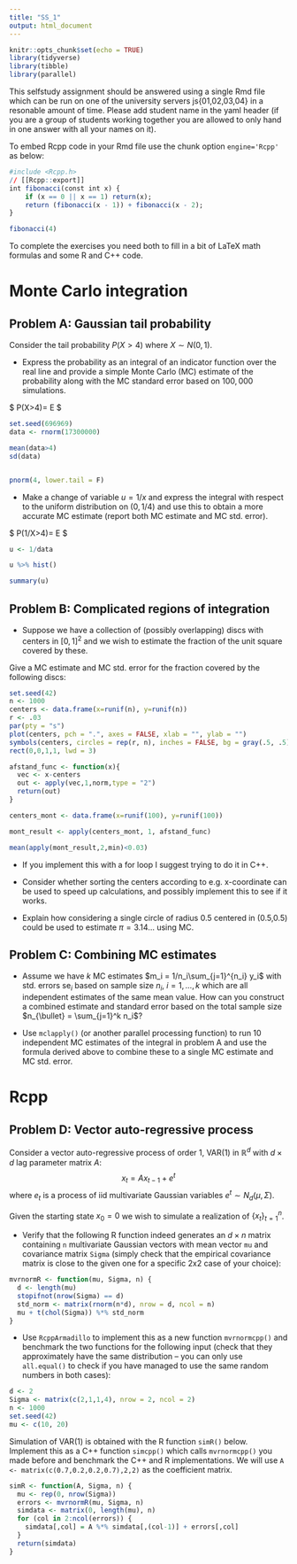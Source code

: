 ```yaml
---
title: "SS_1"
output: html_document
---
```


```r
knitr::opts_chunk$set(echo = TRUE)
library(tidyverse)
library(tibble)
library(parallel)


```

This selfstudy assignment should be answered using a single Rmd file which can
be run on one of the university servers js{01,02,03,04} in a resonable amount of time.
Please add student name in the yaml header (if you are a group of students working
together you are allowed to only hand in one answer with all your names on it).

To embed Rcpp code in your Rmd file use the chunk option `engine='Rcpp'` as below:
```r
#include <Rcpp.h>
// [[Rcpp::export]]
int fibonacci(const int x) {
    if (x == 0 || x == 1) return(x);
    return (fibonacci(x - 1)) + fibonacci(x - 2);
}
```

```r
fibonacci(4)
```

To complete the exercises you need both to fill in a bit of LaTeX math formulas
and some R and C++ code.

# Monte Carlo integration

## Problem A: Gaussian tail probability

Consider the tail probability $P(X>4)$ where $X\sim N(0,1)$.

- Express the probability as an integral of an indicator function over the real
line and provide a simple Monte Carlo (MC) estimate of the probability along with
the MC standard error based on $100,000$ simulations.

$ P(X>4)= E \left[1_{X>4}\right] $

```r
set.seed(696969)
data <- rnorm(17300000)

mean(data>4)
sd(data)


pnorm(4, lower.tail = F)

```

- Make a change of variable $u=1/x$ and express the integral with respect to the
uniform distribution on $(0,1/4)$ and use this to obtain a more accurate MC estimate
(report both MC estimate and MC std. error).

$ P(1/X>4)= E \left[1_{1/X>4}\right] $

```r
u <- 1/data

u %>% hist()

summary(u)

```


## Problem B: Complicated regions of integration

- Suppose we have a collection of (possibly overlapping) discs with centers in
$[0,1]^2$ and we wish to estimate the fraction of the unit square covered by these.

Give a MC estimate and MC std. error for the fraction covered by the following discs:
```r
set.seed(42)
n <- 1000
centers <- data.frame(x=runif(n), y=runif(n))
r <- .03
par(pty = "s")
plot(centers, pch = ".", axes = FALSE, xlab = "", ylab = "")
symbols(centers, circles = rep(r, n), inches = FALSE, bg = gray(.5, .5), add = TRUE)
rect(0,0,1,1, lwd = 3)
```


```r

afstand_func <- function(x){
  vec <- x-centers
  out <- apply(vec,1,norm,type = "2")
  return(out)
}

centers_mont <- data.frame(x=runif(100), y=runif(100))

mont_result <- apply(centers_mont, 1, afstand_func)

mean(apply(mont_result,2,min)<0.03)

```


- If you implement this with a for loop I suggest trying to do it in C++.

- Consider whether sorting the centers according to e.g. x-coordinate can be used to speed up calculations, and possibly implement this to see if it works.

- Explain how considering a single circle of radius 0.5 centered in (0.5,0.5)
could be used to estimate $\pi=3.14...$ using MC.

## Problem C: Combining MC estimates

- Assume we have $k$ MC estimates $m_i = 1/n_i\sum_{j=1}^{n_i} y_i$ with std. errors
$\text{se}_i$ based on sample size $n_i$, $i=1,\dots,k$ which are all independent
estimates of the same mean value. How can you construct a combined estimate and standard error based
on the total sample size $n_{\bullet} = \sum_{j=1}^k n_i$?

- Use `mclapply()` (or another parallel processing function) to run 10 independent
MC estimates of the integral in problem A and use the
formula derived above to combine these to a single MC estimate and MC std. error.

# Rcpp

## Problem D: Vector auto-regressive process

Consider a vector auto-regressive process of order 1, VAR(1) in $\mathbb{R}^d$
with $d\times d$ lag parameter matrix $A$:
$$x_t = Ax_{t-1} + e^t$$
where $e_t$ is a process of iid multivariate Gaussian variables $e^t \sim N_d(\mu, \Sigma)$.

Given the starting state $x_0 = 0$ we wish to simulate a realization of $\{x_t\}_{t=1}^n$.

- Verify that the following R function indeed generates an $d \times n$ matrix
containing `n` multivariate Gaussian vectors with mean vector `mu` and covariance
matrix `Sigma` (simply check
that the empirical covariance matrix is close to the given one for a specific 2x2 case of your choice):
```r
mvrnormR <- function(mu, Sigma, n) {
  d <- length(mu)
  stopifnot(nrow(Sigma) == d)
  std_norm <- matrix(rnorm(n*d), nrow = d, ncol = n)
  mu + t(chol(Sigma)) %*% std_norm
}
```

- Use `RcppArmadillo` to implement this as a new function `mvrnormcpp()` and
benchmark the two functions for the following input (check that they approximately have the same distribution -- you can only use `all.equal()` to check if you have managed to use the same random numbers in both cases):
```r
d <- 2
Sigma <- matrix(c(2,1,1,4), nrow = 2, ncol = 2)
n <- 1000
set.seed(42)
mu <- c(10, 20)
```

Simulation of VAR(1) is obtained with the R function `simR()` below. Implement
this as a C++ function `simcpp()` which calls `mvrnormcpp()` you made before and
benchmark the C++ and R implementations. We will use
`A <- matrix(c(0.7,0.2,0.2,0.7),2,2)` as the coefficient matrix.

```r
simR <- function(A, Sigma, n) {
  mu <- rep(0, nrow(Sigma))
  errors <- mvrnormR(mu, Sigma, n)
  simdata <- matrix(0, length(mu), n)
  for (col in 2:ncol(errors)) {
    simdata[,col] = A %*% simdata[,(col-1)] + errors[,col]
  }
  return(simdata)
}
```
